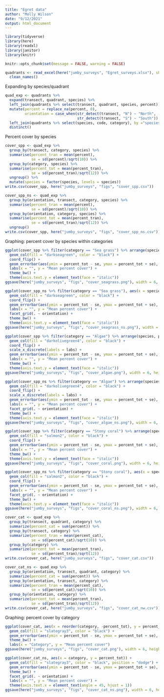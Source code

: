 ```yaml
---
title: "Egret data"
author: "Molly Wilson"
date: "9/12/2021"
output: html_document
---
```



```r
library(tidyverse)
library(here) 
library(readxl)
library(janitor)
library(knitr)

knitr::opts_chunk$set(message = FALSE, warning = FALSE)
```

```r
quadrants <- read_excel(here("jumby_surveys", "Egret_surveys.xlsx"), sheet = "quadrants") %>%  
  clean_names()
```

Expanding by species/quadrant
```r
quad_exp <- quadrants %>%
  expand(transect, quadrant, species) %>%
  left_join(quadrants %>% select(transect, quadrant, species, percent)) %>%
  mutate(percent = replace_na(percent, 0),
         orientation = case_when(str_detect(transect, "N") ~ "North",
                                 str_detect(transect, "S") ~ "South")) %>%
  left_join(quadrants %>% select(species, code, category), by ="species") %>%
  distinct()
```

Percent cover by species
```r
cover_spp <- quad_exp %>%
  group_by(transect, category, species) %>%
  summarise(percent_tran = mean(percent),
            se = sd(percent)/sqrt(10)) %>%
  group_by(category, species) %>%
  summarise(percent_tot = mean(percent_tran),
            se = sd(percent_tran)/sqrt(12)) %>%
  ungroup() %>%
  mutate(species = factor(species, levels = species))
write.csv(cover_spp, here("jumby_surveys", "figs", "cover_spp.csv"))

cover_spp_ns <- quad_exp %>%
  group_by(orientation, transect, category, species) %>%
  summarise(percent_tran = mean(percent),
            se = sd(percent)/sqrt(10)) %>%
  group_by(orientation, category, species) %>%
  summarise(percent_tot = mean(percent_tran),
            se = sd(percent_tran)/sqrt(12)) %>%
  ungroup()
write.csv(cover_spp, here("jumby_surveys", "figs", "cover_spp_ns.csv"))
```

Graphing: percent cover by species within categories
```r
ggplot(cover_spp %>% filter(category == "Sea grass") %>% arrange(species, percent_tot), aes(x = species, y = percent_tot, group = category)) +
  geom_col(fill = "darkseagreen", color = "black") +
  coord_flip() +
  geom_errorbar(aes(ymin = percent_tot - se, ymax = percent_tot + se), width = .2) +
  labs(x = "", y = "Mean percent cover") +
  theme_bw() +
  theme(axis.text.y = element_text(face = "italic"))
ggsave(here("jumby_surveys", "figs", "cover_seagrass.png"), width = 6, height = 2)

ggplot(cover_spp_ns %>% filter(category == "Sea grass"), aes(x = species, y = percent_tot, group = category)) +
  geom_col(fill = "darkseagreen", color = "black") +
  coord_flip() +
  geom_errorbar(aes(ymin = percent_tot - se, ymax = percent_tot + se), width = .2) +
  labs(x = "", y = "Mean percent cover") +
  facet_grid(. ~ orientation) +
  theme_bw() +
  theme(axis.text.y = element_text(face = "italic"))
ggsave(here("jumby_surveys", "figs", "cover_seagrass_ns.png"), width = 6, height = 2)

ggplot(cover_spp %>% filter(category == "Algae") %>% arrange(species, percent_tot), aes(x = species, y = percent_tot, group = category)) +
  geom_col(fill = "darkolivegreen4", color = "black") +
  coord_flip() +
  scale_x_discrete(labels = labs) +
  geom_errorbar(aes(ymin = percent_tot - se, ymax = percent_tot + se), width = .2) +
  labs(x = "", y = "Mean percent cover") +
  theme_bw() +
  theme(axis.text.y = element_text(face = "italic"))
ggsave(here("jumby_surveys", "figs", "cover_algae.png"), width = 6, height = 4)

ggplot(cover_spp_ns %>% filter(category == "Algae") %>% arrange(species), aes(x = species, y = percent_tot)) +
  geom_col(fill = "darkolivegreen4", color = "black") +
  coord_flip() +
  scale_x_discrete(labels = labs) +
  geom_errorbar(aes(ymin = percent_tot - se, ymax = percent_tot + se), width = .2) +
  labs(x = "", y = "Mean percent cover") +
  facet_grid(. ~ orientation) +
  theme_bw() +
  theme(axis.text.y = element_text(face = "italic"))
ggsave(here("jumby_surveys", "figs", "cover_algae_ns.png"), width = 6, height = 4)

ggplot(cover_spp %>% filter(category == "Stony coral") %>% arrange(species, percent_tot), aes(x = species, y = percent_tot, group = category)) +
  geom_col(fill = "salmon2", color = "black") +
  coord_flip() +
  geom_errorbar(aes(ymin = percent_tot - se, ymax = percent_tot + se), width = .2) +
  labs(x = "", y = "Mean percent cover") +
  theme_bw() +
  theme(axis.text.y = element_text(face = "italic"))
ggsave(here("jumby_surveys", "figs", "cover_coral.png"), width = 6, height = 2)

ggplot(cover_spp_ns %>% filter(category == "Stony coral"), aes(x = species, y = percent_tot)) +
  geom_col(fill = "salmon2", color = "black") +
  coord_flip() +
  geom_errorbar(aes(ymin = percent_tot - se, ymax = percent_tot + se), width = .2) +
  labs(x = "", y = "Mean percent cover") +
  facet_grid(. ~ orientation) +
  theme_bw() +
  theme(axis.text.y = element_text(face = "italic"))
ggsave(here("jumby_surveys", "figs", "cover_coral_ns.png"), width = 6, height = 2)
```

```r
cover_cat <- quad_exp %>%
  group_by(transect, quadrant, category) %>%
  summarize(percent_cat = sum(percent)) %>%
  group_by(transect, category) %>%
  summarize(percent_tran = mean(percent_cat),
            se = sd(percent_cat)/sqrt(10)) %>%
  group_by(category) %>%
  summarize(percent_tot = mean(percent_tran),
            se = sd(percent_tran)/sqrt(12))
write.csv(cover_cat, here("jumby_surveys", "figs", "cover_cat.csv"))

cover_cat_ns <- quad_exp %>%
  group_by(orientation, transect, quadrant, category) %>%
  summarize(percent_cat = sum(percent)) %>%
  group_by(orientation, transect, category) %>%
  summarize(percent_tran = mean(percent_cat),
            se = sd(percent_cat)/sqrt(10)) %>%
  group_by(orientation, category) %>%
  summarize(percent_tot = mean(percent_tran),
            se = sd(percent_tran)/sqrt(12))
write.csv(cover_cat, here("jumby_surveys", "figs", "cover_cat_nw.csv"))
```

Graphing: percent cover by category
```r
ggplot(cover_cat, aes(x = reorder(category, -percent_tot), y = percent_tot)) +
  geom_col(fill = "slategray3", color = "black") +
  geom_errorbar(aes(ymin = percent_tot - se, ymax = percent_tot + se), width = .2) +
  theme_bw() +
  labs(x = "Category", y = "Mean percent cover")
ggsave(here("jumby_surveys", "figs", "cover_cat.png"), width = 6, height = 3)

ggplot(cover_cat_ns, aes(x = category, y = percent_tot)) +
  geom_col(fill = "slategray3", color = "black", position = "dodge") +
  geom_errorbar(aes(ymin = percent_tot - se, ymax = percent_tot + se), width = .2) +
  theme_bw() +
  facet_grid(. ~ orientation) +
  labs(x = "", y = "Mean percent cover") +
  theme(axis.text.x = element_text(angle = 45, hjust = 1))
ggsave(here("jumby_surveys", "figs", "cover_cat_ns.png"), width = 6, height = 3)
```




